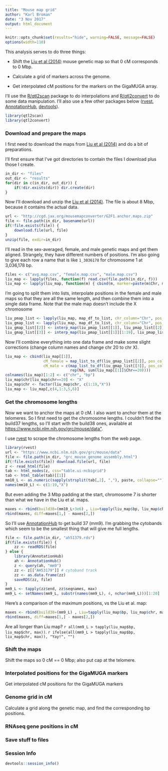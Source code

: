 ```yaml
---
title: "Mouse map grid"
author: "Karl Broman"
date: "3 Nov 2017"
output: html_document
---
```


```r
knitr::opts_chunk$set(results="hide", warning=FALSE, message=FALSE)
options(width=110)
```

This analysis serves to do three things:

- Shift the
  [Liu et al (2014)](https://doi.org/10.1534/genetics.114.161653)
  mouse genetic map so that 0 cM corresponds to 0 Mbp.

- Calculate a grid of markers across the genome.

- Get interpolated cM positions for the markers on the GigaMUGA array.


I'll use the [R/qtl2scan](https://github.com/rqtl/qtl2scan) package to
do interpolations and
[R/qtl2convert](https://github.com/rqtl/qtl2convert) to do some data
manipulation. I'll also use a few other packages below
([rvest](https://github.com/hadley/rvest),
[AnnotationHub](http://bioconductor.org/packages/release/bioc/html/AnnotationHub.html),
[devtools](https://github.com/hadley/devtools)).


```r
library(qtl2scan)
library(qtl2convert)
```

### Download and prepare the maps

I first need to download the maps from
[Liu et al (2014)](https://doi.org/10.1534/genetics.114.161653) and do
a bit of preparations.

I'll first ensure that I've got directories to contain the files I
download plus those I create.

```r
in_dir <- "files"
out_dir <- "results"
for(dir in c(in_dir, out_dir)) {
    if(!dir.exists(dir)) dir.create(dir)
}
```

Now I'll download
and unzip the [Liu et al (2014)](https://doi.org/10.1534/genetics.114.161653).
The file is about 8 Mbp, because it contains the actual data.

```r
url <- "http://cgd.jax.org/mousemapconverter/G2F1.anchor.maps.zip"
file <- file.path(in_dir, basename(url))
if(!file.exists(file)) {
    download.file(url, file)
}
unzip(file, exdir=in_dir)
```

I'll read in the sex-averaged, female, and male genetic maps and get
them aligned. Strangely, they have different numbers of positions.
I'm also going to give each row a name that is like `1_3036178` for
chromosome 1 at 3,036,178 bp.

```r
files <- c("avg.map.csv", "female.map.csv", "male.map.csv")
liu_map <- lapply(files, function(f) read.csv(file.path(in_dir, f)))
liu_map <- lapply(liu_map, function(m) { cbind(m, marker=paste(m$Chr, m$Pos, sep="_")) })
```

I'm going to split them into lists, interpolate positions in the
female and male maps so that they are all the same length, and then
combine them into a single data frame. Note that the male map doesn't
include the X chromosome

```r
liu_pmap_list <- lapply(liu_map, map_df_to_list, chr_column="Chr", pos_column="Pos")
liu_gmap_list <- lapply(liu_map, map_df_to_list, chr_column="Chr", pos_column="cM")
liu_gmap_list[[2]] <- interp_map(liu_pmap_list[[1]], liu_pmap_list[[2]], liu_gmap_list[[2]])
liu_gmap_list[[3]] <- interp_map(liu_pmap_list[[1]][1:19], liu_pmap_list[[3]], liu_gmap_list[[3]])
```

Now I'll combine everything into one data frame and make some slight
corrections (change column names and change chr 20 to chr X).

```r
liu_map <- cbind(liu_map[[1]],
                 cM_female = map_list_to_df(liu_gmap_list[[2]], pos_column="cM_female")[,"cM_female"],
                 cM_male = c(map_list_to_df(liu_gmap_list[[3]], pos_column="cM_male")[,"cM_male"],
                             rep(NA, sum(liu_map[[1]]$Chr==20))))
colnames(liu_map)[1:2] <- c("chr", "bp")
liu_map$chr[liu_map$chr==20] <- "X"
liu_map$chr <- factor(liu_map$chr, c(1:19,"X"))
liu_map <- liu_map[,c(4,1:3,5,6)]
```

### Get the chromosome lengths

Now we want to anchor the maps at 0 cM. I also want to anchor them at
the telomeres. So I first need to get the chromosome lengths.
I couldn't find the build37 lengths, so I'll start with
the build38 ones, available at <https://www.ncbi.nlm.nih.gov/grc/mouse/data">.

I use [rvest](https://github.com/hadley/rvest) to scrape the
chromosome lengths from the web page.

```r
library(rvest)
url <- "https://www.ncbi.nlm.nih.gov/grc/mouse/data"
file <- file.path(in_dir, "grc_mouse_genome_assembly.html")
if(!file.exists(file)) download.file(url, file)
z <- read_html(file)
tab <- html_nodes(z, css="table.ui-ncbigrid")
tab <- html_table(tab)[[1]]
mm10_L <- as.numeric(sapply(strsplit(tab[,2], ","), paste, collapse=""))[1:20]
names(mm10_L) <- c(1:19,"X")
```

But even adding the 3 Mbp padding at the start, chromosome 7 is
shorter than what we have in the Liu et al. maps.

```r
maxes <- rbind(build38=(mm10_L+3e6) , Liu=tapply(liu_map$bp, liu_map$chr, max))
rbind(maxes, diff=maxes[1,] - maxes[2,])
```

So I'll use
[AnnotationHub](http://bioconductor.org/packages/release/bioc/html/AnnotationHub.html)
to get build 37 (mm9). I'm grabbing the cytobands which seem to be the
smallest thing that will give me full lengths.

```r
file <- file.path(in_dir, "ah51379.rds")
if(file.exists(file)) {
    zz <- readRDS(file)
} else {
    library(AnnotationHub)
    ah <- AnnotationHub()
    z <- query(ah, "mm9")
    zz <- z[["AH53179"]] # cytoband track
    zz <- as.data.frame(zz)
    saveRDS(zz, file)
}
mm9_L <- tapply(zz$end, zz$seqnames, max)
mm9_L <- setNames(mm9_L, substr(names(mm9_L), 4, nchar(mm9_L)))[1:20]
```

Here's a comparison of the maximum positions, vs the Liu et al. map:

```r
maxes <- rbind(build38=(mm9_L) , Liu=tapply(liu_map$bp, liu_map$chr, max))
rbind(maxes, diff=maxes[1,] - maxes[2,])
```

Are all longer than Liu map? `r all(mm9_L > tapply(liu_map$bp, liu_map$chr, max))`.
`r ifelse(all(mm9_L > tapply(liu_map$bp, liu_map$chr, max)), "Yay!", "")`


### Shift the maps

Shift the maps so 0 cM == 0 Mbp; also put cap at the telomere.


### Interpolated positions for the GigaMUGA markers

Get interpolated cM positions for the GigaMUGA markers


### Genome grid in cM

Calculate a grid along the genetic map, and find the corresponding
bp positions.


### RNAseq gene positions in cM


### Save stuff to files



### Session Info

```r
devtools::session_info()
```

